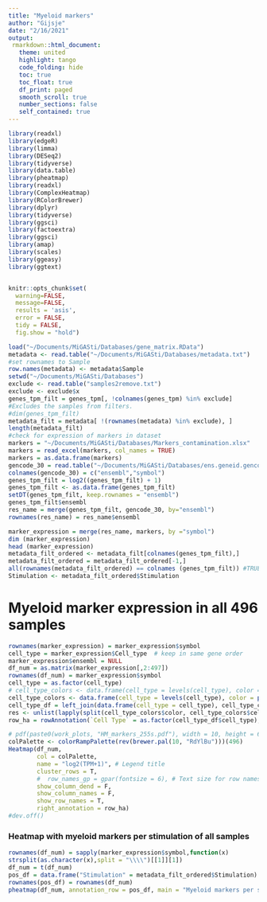 ```yaml
---
title: "Myeloid markers"
author: "Gijsje"
date: "2/16/2021"
output: 
 rmarkdown::html_document:
   theme: united
   highlight: tango
   code_folding: hide
   toc: true
   toc_float: true
   df_print: paged
   smooth_scroll: true
   number_sections: false
   self_contained: true
---
```


```r
library(readxl)
library(edgeR)
library(limma)
library(DESeq2)
library(tidyverse)
library(data.table)
library(pheatmap)
library(readxl) 
library(ComplexHeatmap)
library(RColorBrewer)
library(dplyr)
library(tidyverse)
library(ggsci)
library(factoextra)
library(ggsci)
library(amap)
library(scales)
library(ggeasy)
library(ggtext)


knitr::opts_chunk$set( 
  warning=FALSE,
  message=FALSE,
  results = 'asis',
  error = FALSE,
  tidy = FALSE,
  fig.show = "hold")
```


```r
load("~/Documents/MiGASti/Databases/gene_matrix.RData")
metadata <- read.table("~/Documents/MiGASti/Databases/metadata.txt")
#set rownames to Sample
row.names(metadata) <- metadata$Sample 
setwd("~/Documents/MiGASti/Databases")
exclude <- read.table("samples2remove.txt")
exclude <- exclude$x
genes_tpm_filt = genes_tpm[, !colnames(genes_tpm) %in% exclude] 
#Excludes the samples from filters. 
#dim(genes_tpm_filt)
metadata_filt = metadata[ !(rownames(metadata) %in% exclude), ]
length(metadata_filt)
#check for expression of markers in dataset
markers = "~/Documents/MiGASti/Databases/Markers_contamination.xlsx"
markers = read_excel(markers, col_names = TRUE) 
markers = as.data.frame(markers)
gencode_30 = read.table("~/Documents/MiGASti/Databases/ens.geneid.gencode.v30")
colnames(gencode_30) = c("ensembl","symbol")
genes_tpm_filt = log2((genes_tpm_filt) + 1)
genes_tpm_filt <- as.data.frame(genes_tpm_filt)
setDT(genes_tpm_filt, keep.rownames = "ensembl")
genes_tpm_filt$ensembl
res_name = merge(genes_tpm_filt, gencode_30, by="ensembl")
rownames(res_name) = res_name$ensembl
```


```r
marker_expression = merge(res_name, markers, by ="symbol")
dim (marker_expression)
head (marker_expression)
metadata_filt_ordered <- metadata_filt[colnames(genes_tpm_filt),]
metadata_filt_ordered = metadata_filt_ordered[-1,]
all(rownames(metadata_filt_ordered) == colnames (genes_tpm_filt)) #TRUE
Stimulation <- metadata_filt_ordered$Stimulation
```

# Myeloid marker expression in all 496 samples

```r
rownames(marker_expression) = marker_expression$symbol
cell_type = marker_expression$Cell_type  # keep in same gene order 
marker_expression$ensembl = NULL
df_num = as.matrix(marker_expression[,2:497])
rownames(df_num) = marker_expression$symbol
cell_type = as.factor(cell_type)
# cell_type_colors <- data.frame(cell_type = levels(cell_type), color = I(brewer.pal(nlevels(cell_type), name = 'Dark2')))
cell_type_colors <- data.frame(cell_type = levels(cell_type), color = pal_lancet('lanonc')(nlevels(cell_type)))
cell_type_df = left_join(data.frame(cell_type = cell_type), cell_type_colors, by="cell_type")
res <- unlist(lapply(split(cell_type_colors$color, cell_type_colors$cell_type), unlist))
row_ha = rowAnnotation(`Cell Type` = as.factor(cell_type_df$cell_type), col = list(`Cell Type` = res), show_annotation_name = F)

# pdf(paste0(work_plots, "HM_markers_255s.pdf"), width = 10, height = 6)
colPalette <- colorRampPalette(rev(brewer.pal(10, "RdYlBu")))(496)
Heatmap(df_num,
        col = colPalette,
        name = "log2(TPM+1)", # Legend title
        cluster_rows = T,
        #  row_names_gp = gpar(fontsize = 6), # Text size for row names)
        show_column_dend = F, 
        show_column_names = F,
        show_row_names = T,
        right_annotation = row_ha)
#dev.off()
```

### Heatmap with myeloid markers per stimulation of all samples

```r
rownames(df_num) = sapply(marker_expression$symbol,function(x) 
strsplit(as.character(x),split = "\\\\")[[1]][1])
df_num = t(df_num)
pos_df = data.frame("Stimulation" = metadata_filt_ordered$Stimulation)
rownames(pos_df) = rownames(df_num)
pheatmap(df_num, annotation_row = pos_df, main = "Myeloid markers per stimulation", show_rownames = F, fontsize_col = 30, fontsize = 30, fontsize_row = 30, cluster_cols = T)
```


